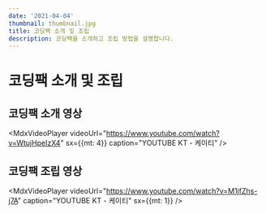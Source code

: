 ```yaml
---
date: '2021-04-04'
thumbnail: thumbnail.jpg
title: 코딩팩 소개 및 조립
description: 코딩팩을 소개하고 조립 방법을 설명합니다.
---
```


# 코딩팩 소개 및 조립

## 코딩팩 소개 영상

<MdxVideoPlayer 
    videoUrl="https://www.youtube.com/watch?v=WtujHpeIzX4"
    sx={{mt: 4}}
    caption="YOUTUBE KT - 케이티"
/>


## 코딩팩 조립 영상

<MdxVideoPlayer 
    videoUrl="https://www.youtube.com/watch?v=M1jfZhs-j7A" 
    caption="YOUTUBE KT - 케이티"
    sx={{mt: 1}}
/>



